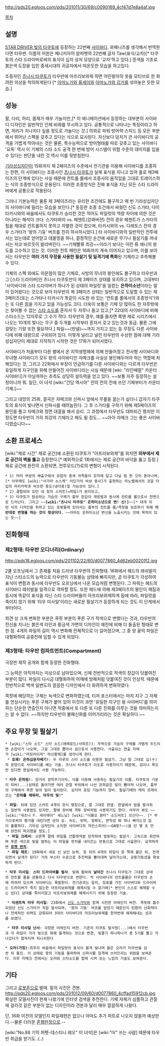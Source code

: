 http://pds20.egloos.com/pds/201011/30/69/c0090169_4cf47d7e8a4af.jpg

[[목차]]

== 설명 ==
[[STAR DRIVER 빛의 타쿠토]]에 등장하는 22번째 [[사이바디]]. 와패니즈를 생각해서 번역한다면 타우번.
이름의 어원은 페니키아어 알파벳의 22번째 글자 Taw(표식/교차)[* 타쿠토의 스타 드라이버로써의 표식이 십자 상처 모양으로 '교차'하고 있다.]
흰색을 기초로 붉은색 도장을 입힌 중세시대의 귀공자에서 따온듯한 모습을 하고있다.

조종자인 [[츠나시 타쿠토]]가 타우반에 아프리보와제 하면 어린왕자의 옷을 모티브로 한 화려한 의상을 착의하게된다 [* [[아마노가와 류세이]]와 [[아마노가와 깅가]]를 섞어놓은 듯한 모습.]

== 성능 ==
팔, 다리, 허리, 몸체가 매우 가늘지만,[* 이 애니메이션에서 등장하는 대부분의 사이바디 디자인은 일반적인 인체 비례를 무시하고 있다. 공통적으로 나타나는 특징이라고 하면, 허리가 지나치다 싶을 정도로 가늘다는 것.] 의외로 파워·방어력·스피드 등 모든 부분에서 뛰어난 스펙을 갖추고 있다는 식으로 묘사된다. 자신보다 덩치가 큰 사이바디의 공격을 가볍게 막아내는 것은 물론, 특수능력으로 방어형태를 따로 갖추고 있는 사이바디 '요독' 역시 이 기체의 스타 소드 공격 한 번에 방어 시스템이 위험 수준의 데미지를 입을 수 있다는 판단을 내린 것 역시 이를 뒷받침한다.

[[기라성십자단]]이 15화까지 제 2페이즈의 수준에서 전기관을 이용해 사이바디를 조종하는 한편, 이 사이바디는 조종사인 [[츠나시 타쿠토]]가 실제 표식을 지니고 있어 홀로 제3페이즈의 단계에 있다는 사실 때문에 컨트롤 룸에서 조종사의 움직임을 그대로 트레이스하는 식의 조종방식으로 운용된다. 이러한 조종방식은 진짜 표식을 지닌 모든 스타 드라이버에게 공통으로 적용된다.

그러나 기본능력은 물론 제 3페이즈라는 유리한 조건에도 불구하고 매 번 기라성십자단의 사이바디에 밀리는 모습을 보인다.[* 동등한 조종 조건에서 싸웠던 신도 스가타, 다이 타카시와의 싸움에서도 타쿠토가 승리한 것은 적어도 파일럿의 역량 차이에 의한 것은 아니라는 해석이 크다. 스가타와의 vs. 페젠트(강화버전) 전의 경우 페젠트가 스가타의 힘을 제대로 컨트롤하지 못하고 자멸한 것이 컸으며, 타카시와의 vs. 다레토스 전의 경우 스가타가 '왕의 기둥' 버프를 친히 하사하시었다.] 타 사이바디와의 일반적인 전투에서는 있는데로 얻어맏고 데꿀멍을 하나, 결정적인 순간에 새로운 무기나 필살기를 꺼내서는 자코 바르듯이 발라버린다. ~~기체빨류 최강~~이라기 보다는 이런 류 애니의 왕도를 고수하고 있는 것. 이러한 전투 패턴은 16화까지 계속 이어지고 있으며, 이를 보아서는 타우반은 '''여러 가지 무장을 사용한 필살기 및 일격기에 특화'''된 기체라고 추측해볼 수 있다.

기체의 스펙 외에도 의문점이 많은 기체로, 사방의 무녀의 봉인에도 불구하고 타우반과 그 [스타 드라이버]인 츠나시 타쿠토만이 제 3페이즈 상태를 유지하고 있으며, 고대부터 '사이바디와 스타 드라이버가 하나가 된 상태의 파일럿'을 일컫는 '''은하미소년'''이라는 말이 있어왔다는 것으로 보아 타우반의 제 3페이즈 상태는 일반적으로 도달할 수 있는 제 3페이즈(또는 스가타나 타카시가 똑같이 시도한 바 있는 '컨트롤 룸에서의 조종방식')와는 또 다른 힘을 가지고 있을 가능성도 크다. 더욱이 보통은 기체 당 많아도 한 자루밖에는 찾아볼 수 없는 [[스타 소드]]를 혼자서 두 자루나 들고 있고,[* 22대의 사이바디에 비해 스타소드는 12자루로 그 수가 적다. 타우반의 경우, 예를 들자면 록맨 제로 시리즈에서 나오는 10개의 빛나는 무구 중 두개를 시작부터 혼자서 갖고 있는것과 동급. 물론 그에 걸맞는 기량 또한 필요하다.] 파일~~(판넬)~~까지 가지고 있는 등 무장도 다른 사이바디에 비해 대량으로 구비되어 있다. 이렇게 널리고 널린 타우반의 수상한 점에 대해 기라성십자단이 제대로 지적하기 시작한 것은 17화가 되어서였다.

사이바디가 처음부터 다른 별에서 온 지적생명체에 의해 만들어졌고 전사형 사이바디와 무녀형 사이바디가 모두 왕의 사이바디인 자메크를 사실상 봉인해두어야 하는 역할에 처해있다는 것, 그리고 22화에서 부장이 언급하기를 다른 사이바디와는 다르게 타우반은 유일하게 지구인을 위해 만들어진 사이바디라는 사실 때문에 [wki: "라인배럴" 카운터 사이바디]가 아닐까하는 추측도 상당히 설득력을 얻고 있다. ~~보통 자주 등장하는 설정이니까 뭐. 일단, 이 녀석 [wiki:"건담 엑시아" 전의 전의 전에 쓰던 기체부터가 카운터 기체.]~~ 

그리고 대망의 25화, 결국은 자메크와 신파시 앞에서 무릎을 꿇는가 싶더니 갑자기 타쿠토의 표식이 빛나면서 신파시를 때려눕힌다. 그 후 스가타를 구하기 위해 제5페이즈의 봉인을 풀고 자메크와 정면 대결을 해서 승리. 그 과정에서 타우반도 대파되긴 했지만 이 정도면 타우반이 가히 최강의 기체라고 해도 될 정도... ~~아아 자메크 그는 좋은 사이바디였습니다~~

== 소환 프로세스 ==
[wiki:"제로 시간" 제로 공간]에 소환된 타쿠토가 "아프리보와제"를 외치면 '''외부에서 제로 공간의 벽을 뚫고''' 등장한다.[* 예외적으로 1화에서는 제로 공간의 바닥을 뚫고 등장.]
제로 공간에 완전히 소환되면, 전투모드(?)로의 변형이 시작된다.
 * 1) 머리 부분의 배출구에서 유럽의 중세 귀족들이 모자에 달고 다닐 법 한 깃이 돋아나며,[* 아무래도 [wiki:"사가라 소스케" 어딘가의 바보 중사]가 출현하는 라노벨에서의 코달 타입의 머리카락과 비슷한 용도(냉각용)일 가능성이 있다.]
 * 2) 결합되어 있던 네 장의 스커트(=파일)가 분리되고,
 * 3) 타쿠토가 탑승하는 가슴의 구체가 흉부 장갑이 개방됨과 동시에 컨트롤 룸으로서 전면으로 드러난다. 그리고 ~~'''[wiki:"츠나시 타쿠토" 은하미소년으로 변! 신!]'''~~[* 대개 이런 식의 디자인을 취하고 있는 로봇들에 있어서는 흉부의 컨트롤 룸/콕핏을 보호하기 위해 '''이 반대로 변형을 하는 것이 정상이다.''' ~~아마도 은하미소년 변신을 노출시키는 것에 목적이 있는 듯~~]

== 진화형태 ==
=== 제2형태: 타우반 오디너리(Ordinary) ===
http://pds18.egloos.com/pds/201102/22/60/d0077860_4d62eb00201f2.jpg

2쿨 오프닝에서 그 존재를 처음 드러낸 타우번의 진화형태.
16화에서 헤드의 레쉬발이 지닌 스타소드의 능력으로 타우반이 기동불능 상태에 빠지지만, 곧 타쿠토가 각성하여 표식이 변함과 동시에 타우반도 오프닝에서 나온 모습처럼 변형된다. 그 파워는 헤드의 사이바디 레쉬발을 일격으로 격파할 정도. 또한 헤드에 의해 제3페이즈의 봉인이 깨짐과 동시에 똑같이 표식을 지닌 스타 드라이버들이 아프리보와제하게 됨에 따라, 파일럿을 죽이지 않기 위해 '타우 미사일'이라는 새로운 필살기가 등장하게 되는 것도 이 단계에서부터이다.

외견 상 크게 변화한 부분은 콕핏 부분의 푸른 구가 적색으로 변했다는 것과, 타우반의 전신을 지나는 붉은색 라인과 황금색 가면의 디자인이 예전에 비해 더 돌출된 형태로 변한 점. 4개의 파일의 길이 역시 변화해 전체적으로 더 길어졌으며, 그 중 양 끝의 파일은 대형화하여 공중전에 임할 수 있게 되었다.
 
=== 제3형태: 타우반 컴파트먼트(Compartment) ===
극장판 제작 공개와 함께 등장한 진화형태.

그 능력은 아직까지는 미상으로 남아있으며, 신체 전반적으로 적색의 장갑이 덧붙여진 부분이 많다. 파일이 다시금 대형화하여 어깨에 방패처럼 덧붙여진 것이 인상적. 때문에 전반적으로 백색 일변도의 깔끔한 디자인에서 더 화려하게 변화하였다.

콕핏에 해당하는 구체는 녹색으로 변화하였는데, 티저 포스터에서는 마치 지구 그 자체를 연상시키는 푸른 구체가 붙어 있어 이것이 과연 '유일한 지구인 용 사이버디'를 의미하는 단순한 연출인지 아니면 작중에서 또 다른 또 다른 진화를 이루는 것을 의미하는지는 알 수 없다. ~~하지만 타우반이 불패신화를 이어가리라는 것은 확실하다.~~

== 주요 무장 및 필살기 ==
 * [wiki:"스타 소드" 스타 소드(에메로드/사피르)]: 주먹으로 가슴의 구체를 가볍게 두드리면 손잡이가 나오며, 그걸 그대로 뽑아서 검으로서 사용한다. 사출되는 연출 자체가 [wiki:"마징카이저" 마신황제]를 생각나게 한다.
  * '''호쾌! 은하십문자베기!''': 두 자루의 스타 소드를 이용한 필살기. 그냥 말 그대로 십(十)자 문양으로 사이바디를 베는 기술. 츠나시 타쿠토가 이도류 사용자이기 때문에, 검이나 목도만 있다면 현실에서도 사용 가능하다.

 * '''타우 은하빔!''': 원거리 광학무기이자, 이를 이용해 사용하는 필살기의 이름. 타쿠토의 기분이 피버(...)상태로 들어가면 여러 관절 부위에서 나선 은하같은 빛이 뿜어져 나오며, 흉부의 구체에서 푸른 빛의 빔이 발사된다. 심지어 호밍 기능까지 장비. 필살기때의 캐치 프레이즈는 '''"은하를 채워라, 타우의 빛!"'''

 * '''파일''': 뒤에 있던 스커트 4개의 정식 명칭으로, 말 그대로 판넬. 판넬에서 빔을 발사하는 일반적 사용법도 있지만, 팔에 장비해 격투 장비처럼 사용하기도 한다. 아무리 봐도 ~~[wiki:"세츠나 F. 세이에이" 세느님] [wiki:"더블오 퀀터" 소드비트] 쓰신다~~. [* 무기으로써의 평가를 내린다면 상의 상. 속도, 위력, 정확도, 변칙성 뭐 하나 빠지는것 없이 훌륭하다. 기라성 십자단이 소지한 사이버디의 자인스피어(~~GN팡?~~)을 단 몇 초 만에 완전히 파괴했을 정도.]
  * '''파일 크래셔''': 오른쪽 팔에 파일을 건틀렛처럼 장착하여 발동하는 필살기. 고속으로 회전하며 푸른 색으로 빛을 발하는 이 파일을 펀치를 내지르는 반동으로 그대로 사출한다. 요약하자면 '''[[로켓 펀치]]'''.
  * '''파일 제트''': 19화에서 새로 선 보인 능력. 등 뒤의 4개의 파일이 등 쪽에 붙은 뒤, 전개되면서 날개가 된다! 거의 부스터 수준으로 추진력을 뿜어대며 날라가는데, 공중기동성을 확보하게 된다.

 * '''타우 미사일''': '''스타 드라이버를 발사'''. 빛에 휩싸여 '''날아간''' 츠나시 타쿠토가 그대로 상대의 컨트롤 룸을 관통하고 다시 타우반으로 변한다. 적 사이바디의 컨트롤룸은 타우반의 손에 쥐여져 있으며 사이바디는 폭발한다. 전기관과는 달리, 징표를 가진 사이버디와 드라이버는 드라이버가 죽지 않는한 아프리보와제를 해제시킬 수 없기에[* 본인이 스스로 해제할 수는 있다] 상대를 죽이지않고 아프리보와제를 해제시키기 위해 등장한 기술.

  * '''익센트릭 타우 미사일''': 23화에서 [[신도 스가타]]와 함께 시전한 어레인지 버전. 콕핏에 흡수되었던 신도 스가타가 직접 발사되며, '왕의 기둥' 버프를 받았기 때문인지 탄환의 선회력이나 전체적인 위력도 강화되어 3대의 사이바디의 아프리보와제를 한꺼번에 해제해내는 성과를 보였다.

  * '''타우 미사일 난사''': 극장판 어레인지 버전. 기존의 타쿠토 발사형(...)에서 타우번과 각 파일이 각각 빛으로 화해 돌격하는 것으로 변경, 빛줄기 하나하나가 총 5기를 뚫고 지나갔다가 합쳐지며 피니쉬한다

 * '''오러(가칭)''':최후의 싸움에서 파일럿의 표식이 붉게 빛나며 붉은 오라가 타우번을 감싼 뒤 돌진. 이 상태로 왕의 기둥을 돌파하여 신파시를 일격에 쓰러뜨리는 위엄을 보여준다. 이후 자메크 전에서는 오러와 스타소드를 합체 시켜 쏘는 느낌의 기술도 보여준다.

== 기타 ==
그리고  [[로봇혼]]으로 발매. 밑의 사진은 견본.
http://pds20.egloos.com/pds/201012/09/60/d0077860_4cffad15912cb.jpg
확실한 모델사진이 현재 나왔기에 인터넷 검색을 추천한다. 기체 자체가 심플하고 관절에 걸리것 같은 부분이 없는 디자인이라 견본과 달리 매우 깔끔하게 나왔다. 

단, 16화 이전의 모델인지 파일재현은 없으나 아마도 추가 파트로 나오지 않을까 예상한다.--물론 더러운  [[혼웹]]한정으로.--

[wiki:"No.88 기믹 퍼펫-데스티니 레오" 이 녀석]은 [wiki:"IV" 쓰는 사람] 때문에 타우반 취급을 받기도..(..)
